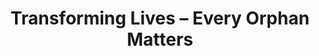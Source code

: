 ---
title: <span>Transforming Lives</span> – Every Orphan Matters
description: Pakistan Orphan Care Forum (POCF) is dedicated to providing holistic support, education, and care for orphaned children across Pakistan. Join us in creating a brighter future for over 100,000 orphans.
image: ./imgs/DSC_0053.JPG
imagealt: Chidlren Studing On Tablets.
---